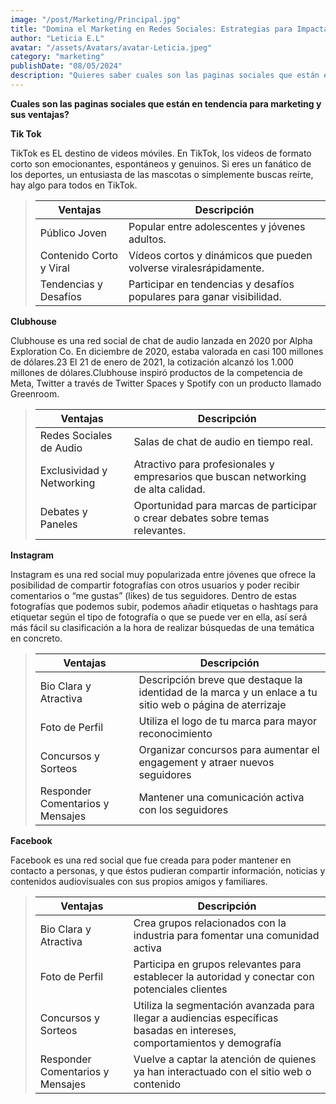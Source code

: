 ```yaml
---
image: "/post/Marketing/Principal.jpg"
title: "Domina el Marketing en Redes Sociales: Estrategias para Impactar y Conectar"
author: "Leticia E.L"
avatar: "/assets/Avatars/avatar-Leticia.jpeg"
category: "marketing"
publishDate: "08/05/2024"
description: "Quieres saber cuales son las paginas sociales que están en tendencia para marketing y sus ventajas? En este articulo te lo contamos. "
---
```


<SubSeccion> **Cuales son las paginas sociales que están en tendencia para marketing y sus ventajas?**</SubSeccion>

<SubSeccion>**Tik Tok**</SubSeccion>

<ImageMDX src="/post/Marketing/redes-1.jpg" alt="marketing " width={600} height={400} />

<Parrafo>
  TikTok es EL destino de videos móviles. En TikTok, los videos de formato corto son emocionantes, espontáneos y genuinos. Si eres
  un fanático de los deportes, un entusiasta de las mascotas o simplemente buscas reírte, hay algo para todos en TikTok.
</Parrafo>

<BlockQuote>

| Ventajas                | Descripción                                                           |
| ----------------------- | --------------------------------------------------------------------- |
| Público Joven           | Popular entre adolescentes y jóvenes adultos.                         |
| Contenido Corto y Viral | Vídeos cortos y dinámicos que pueden volverse viralesrápidamente.     |
| Tendencias y Desafíos   | Participar en tendencias y desafíos populares para ganar visibilidad. |

</BlockQuote>

<SubSeccion>**Clubhouse**</SubSeccion>

<ImageMDX src="/post/Marketing/redes-2.jpg" alt="Marketing" width={600} height={400} />

<Parrafo>
  Clubhouse es una red social de chat de audio lanzada en 2020 por Alpha Exploration Co. En diciembre de 2020, estaba valorada en
  casi 100 millones de dólares.2​3​ El 21 de enero de 2021, la cotización alcanzó los 1.000 millones de dólares.Clubhouse inspiró
  productos de la competencia de Meta, Twitter a través de Twitter Spaces y Spotify con un producto llamado Greenroom.
</Parrafo>

<BlockQuote>

| Ventajas                  | Descripción                                                                       |
| ------------------------- | --------------------------------------------------------------------------------- |
| Redes Sociales de Audio   | Salas de chat de audio en tiempo real.                                            |
| Exclusividad y Networking | Atractivo para profesionales y empresarios que buscan networking de alta calidad. |
| Debates y Paneles         | Oportunidad para marcas de participar o crear debates sobre temas relevantes.     |

</BlockQuote>

<SubSeccion>**Instagram**</SubSeccion>

<ImageMDX src="/post/Marketing/redes-3.png" alt="Marketing" width={600} height={400} />

<Parrafo>
  Instagram es una red social muy popularizada entre jóvenes que ofrece la posibilidad de compartir fotografías con otros usuarios
  y poder recibir comentarios o “me gustas” (likes) de tus seguidores. Dentro de estas fotografías que podemos subir, podemos
  añadir etiquetas o hashtags para etiquetar según el tipo de fotografía o que se puede ver en ella, así será más fácil su
  clasificación a la hora de realizar búsquedas de una temática en concreto.
</Parrafo>

<BlockQuote>

| Ventajas                         | Descripción                                                                                               |
| -------------------------------- | --------------------------------------------------------------------------------------------------------- |
| Bio Clara y Atractiva            | Descripción breve que destaque la identidad de la marca y un enlace a tu sitio web o página de aterrizaje |
| Foto de Perfil                   | Utiliza el logo de tu marca para mayor reconocimiento                                                     |
| Concursos y Sorteos              | Organizar concursos para aumentar el engagement y atraer nuevos seguidores                                |
| Responder Comentarios y Mensajes | Mantener una comunicación activa con los seguidores                                                       |

</BlockQuote>

<SubSeccion> **Facebook** </SubSeccion>
<ImageMDX src="/post/Marketing/redes-4.png" alt="Marketing" width={600} height={400} />

<Parrafo>
  Facebook es una red social que fue creada para poder mantener en contacto a personas, y que éstos pudieran compartir
  información, noticias y contenidos audiovisuales con sus propios amigos y familiares.
</Parrafo>

<BlockQuote>

| Ventajas                         | Descripción                                                                                                              |
| -------------------------------- | ------------------------------------------------------------------------------------------------------------------------ |
| Bio Clara y Atractiva            | Crea grupos relacionados con la industria para fomentar una comunidad activa                                             |
| Foto de Perfil                   | Participa en grupos relevantes para establecer la autoridad y conectar con potenciales clientes                          |
| Concursos y Sorteos              | Utiliza la segmentación avanzada para llegar a audiencias específicas basadas en intereses, comportamientos y demografía |
| Responder Comentarios y Mensajes | Vuelve a captar la atención de quienes ya han interactuado con el sitio web o contenido                                  |

</BlockQuote>
